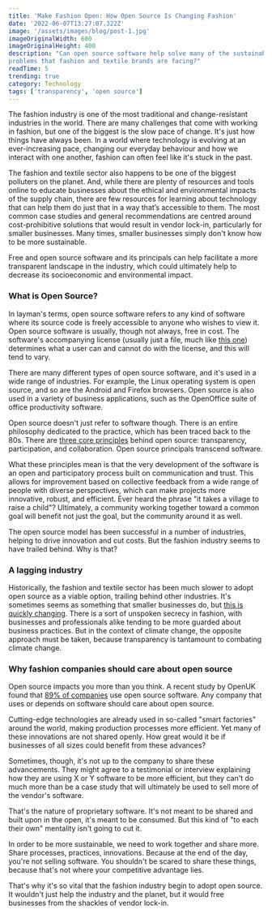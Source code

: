 ```yaml
---
title: 'Make Fashion Open: How Open Source Is Changing Fashion'
date: '2022-06-07T13:27:07.322Z'
image: '/assets/images/blog/post-1.jpg'
imageOriginalWidth: 600
imageOriginalHeight: 400
description: "Can open source software help solve many of the sustainability
problems that fashion and textile brands are facing?"
readTime: 5
trending: true
category: Technology
tags: ['transparency', 'open source']
---
```


The fashion industry is one of the most traditional and change-resistant
industries in the world. There are many challenges that come with working
in fashion, but one of the biggest is the slow pace of change. It's just how
things have always been. In a world where technology is evolving at an
ever-increasing pace, changing our everyday behaviour and how we interact
with one another, fashion can often feel like it's stuck in the past.

The fashion and textile sector also happens to be one of the biggest
polluters on the planet. And, while there are plenty of resources and tools
online to educate businesses about the ethical and environmental impacts of
the supply chain, there are few resources for learning about technology
that can help them do just that in a way that’s accessible to them. The
most common case studies and general recommendations are centred around
cost-prohibitive solutions that would result in vendor lock-in,
particularly for smaller businesses. Many times, smaller businesses simply
don't know <span class='italic'>how</span> to be more sustainable.

Free and open source software and its principals can help facilitate a more
transparent landscape in the industry, which could ultimately help to
decrease its socioeconomic and environmental impact.


### What is Open Source?

In layman's terms, open source software refers to any kind of software
where its source code is freely accessible to anyone who wishes to view it.
Open source software is usually, though not always, free in cost. The
software's accompanying license (usually just a file, much like [this one](https://github.com/microsoft/TypeScript/blob/main/LICENSE.txt))
determines what a user can and cannot do with the license, and this will
tend to vary.

There are many different types of open source software, and it's used in a
wide range of industries. For example, the Linux operating system is open
source, and so are the Android and Firefox browsers. Open source is also
used in a variety of business applications, such as the OpenOffice suite of
office productivity software.

Open source doesn't just refer to software though. There is an entire
philosophy dedicated to the practice, which has been traced back to the
80s. There are [three core principles](https://opensource.com/principles)
behind open source: transparency, participation, and collaboration. Open
source principals transcend software.

What these principles mean is that the very development of the software is an
open and participatory process built on communication and trust. This allows
for improvement based on collective feedback from a wide range of people with
diverse perspectives, which can make projects more innovative, robust, and
efficient. Ever heard the phrase "it takes a village to raise a child"?
Ultimately, a community working together toward a common goal will
benefit not just the goal, but the community around it as well.

The open source model has been successful in a number of industries, helping
to drive innovation and cut costs. But the fashion industry seems to have
trailed behind. Why is that?

### A lagging industry

Historically, the fashion and textile sector has been much slower to adopt
open source as a viable option, trailing behind other industries. It's
sometimes seems as something that smaller businesses do, but [this is quickly
changing](https://www.mckinsey.com/business-functions/mckinsey-digital/our-insights/open-source-e-commerce-the-next-wave-of-value-for-the-enterprise). There is a sort of unspoken secrecy in fashion, with
businesses and professionals alike tending to be more guarded about business
practices. But in the context of climate change, the opposite approach must
be taken, because transparency is tantamount to combating climate change.

### Why fashion companies should care about open source

Open source impacts you more than you think. A recent study by OpenUK found
that [89% of companies](https://openuk.uk/wp-content/uploads/2021/10/openuk-state-of-open_final-version.pdf) use open source software. Any company that uses or
depends on software should care about open source.

Cutting-edge technologies are already used in so-called "smart factories"
around the world, making production processes more efficient. Yet many of
these innovations are not shared openly. How great would it be if
businesses of all sizes could benefit from these advances?

Sometimes, though, it's not up to the company to share these advancements.
They might agree to a testimonial or interview explaining how they are
using X or Y software to be more efficient, but they can't do much more
than be a case study that will ultimately be used to sell more of the
vendor's software.

That's the nature of proprietary software. It's not meant to be shared and
built upon in the open, it's meant to be consumed. But this kind of "to each
their own" mentality isn't going to cut it.

In order to be more sustainable, we need to work together and share
more. Share processes, practices, innovations. Because at the end of the
day, you're not selling software. You shouldn't be scared to share these
things, because that's not where your competitive advantage lies.

That's why it's so vital that the fashion industry begin to adopt open
source. It wouldn't just help the industry and the planet, but it would free
businesses from the shackles of vendor lock-in.


